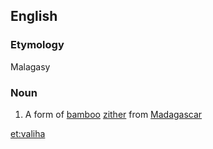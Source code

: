 ==English==

===Etymology===
Malagasy

===Noun===
{{wikipedia}}
{{en-noun}}

# {{musical instruments}} A form of [[bamboo]] [[zither]] from [[Madagascar]]

[[et:valiha]]